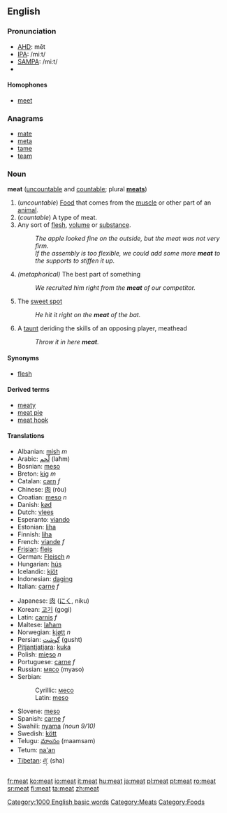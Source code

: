 ==English==

=== Pronunciation ===
*[[w:AHD|AHD]]: mēt
*[[w:IPA|IPA]]: /miːt/
*[[w:SAMPA|SAMPA]]: /mi:t/
*{{audio|en-us-meat.ogg|Audio (US)}}

==== Homophones ====
*[[meet]]

===Anagrams===
*[[mate]]
*[[meta]]
*[[tame]]
*[[team]]

=== Noun ===
'''meat''' ([[uncountable]] and [[countable]]; plural '''[[meats]]''')

# (''uncountable'') [[Food]] that comes from the [[muscle]] or other part of an [[animal]]. 
# (''countable'') A type of meat.
# Any sort of [[flesh]], [[volume]] or [[substance]].
#:''The apple looked fine on the outside, but the meat was not very firm.''
#:''If the assembly is too flexible, we could add some more '''meat''' to the supports to stiffen it up.''
# ''(metaphorical)'' The best part of something
#: ''We recruited him right from the '''meat''' of our competitor.''
#{{baseball}} The [[sweet spot]]
#: ''He hit it right on the '''meat''' of the bat.''
#{{baseball}} A [[taunt]] deriding the skills of an opposing player, meathead
#: ''Throw it in here '''meat'''.''



==== Synonyms ====
*[[flesh]]

==== Derived terms ====
*[[meaty]]
*[[meat pie]]
*[[meat hook]]<!-- or one word or both? -->

==== Translations ====
{{top}}
*Albanian: [[mish]] ''m''
*Arabic: [[لّحم]] (laħm)
*Bosnian: [[meso]] {{n}}
*Breton: [[kig]] ''m''
*Catalan: [[carn]] ''f''
*Chinese: [[肉]] (ròu)
*Croatian: [[meso]] ''n''
*Danish: [[kød]]
*Dutch: [[vlees]]
*Esperanto: [[viando]]
*Estonian: [[liha#Estonian|liha]]
*Finnish: [[liha#Finnish|liha]]
*French: [[viande]] ''f''
*[[Frisian]]: [[fleis]]
*German: [[Fleisch]] ''n''
*Hungarian: [[hús]]
*Icelandic: [[kjöt]]
*Indonesian: [[daging]]
*Italian: [[carne]] ''f''
{{mid}}
*Japanese: [[肉]] ([[にく]], niku)
*Korean: [[고기]] (gogi)
*Latin: [[carnis]] ''f''
*Maltese: [[laħam]]
*Norwegian: [[kjøtt]] ''n''
*Persian: [[گوشت]] (gusht)
*[[Pitjantjatjara]]: [[kuka]]
*Polish: [[mięso]] ''n''
*Portuguese: [[carne]] ''f''
*Russian: [[мясо]] (myaso)
*Serbian:
*:Cyrillic: [[месо]] {{n}}
*:Latin: [[meso#Serbian|meso]] {{n}}
*Slovene: [[meso]] {{n}}
*Spanish: [[carne]] ''f''
*Swahili: [[nyama]] ''(noun 9/10)''
*Swedish: [[kött]]
*Telugu: [[మాంసం]] (maamsam)
*Tetum: [[na'an]]
*[[Tibetan]]: [[ཤ་]] (sha)
{{bottom}}

[[Category:1000 English basic words]]
[[Category:Meats]]
[[Category:Foods]]

[[fr:meat]]
[[ko:meat]]
[[io:meat]]
[[it:meat]]
[[hu:meat]]
[[ja:meat]]
[[pl:meat]]
[[pt:meat]]
[[ro:meat]]
[[sr:meat]]
[[fi:meat]]
[[ta:meat]]
[[zh:meat]]